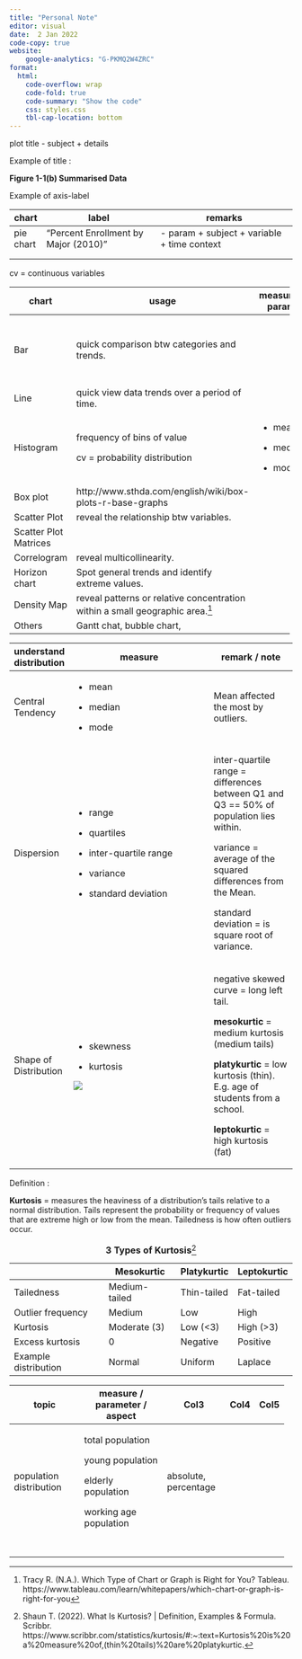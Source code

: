 ```yaml
---
title: "Personal Note"
editor: visual
date:  2 Jan 2022
code-copy: true
website: 
    google-analytics: "G-PKMQ2W4ZRC"
format:
  html:
    code-overflow: wrap
    code-fold: true
    code-summary: "Show the code"
    css: styles.css
    tbl-cap-location: bottom
---
```


plot title - subject + details

Example of title :

**Figure 1-1(b) Summarised Data**

Example of axis-label

| chart     | label                                | remarks                                      |
|-----------|--------------------------------------|----------------------------------------------|
| pie chart | "Percent Enrollment by Major (2010)" | \- param + subject + variable + time context |
|           |                                      |                                              |
|           |                                      |                                              |

cv = continuous variables

+-----------------------+-------------------------------------------------------------------------------+-----------------+-----------------------------------------------+
| chart                 | usage                                                                         | measure / param | remark / attention                            |
+=======================+===============================================================================+=================+===============================================+
| Bar                   | quick comparison btw categories and trends.                                   |                 | useful when data can split into multiple bins |
+-----------------------+-------------------------------------------------------------------------------+-----------------+-----------------------------------------------+
| Line                  | quick view data trends over a period of time.                                 |                 |                                               |
+-----------------------+-------------------------------------------------------------------------------+-----------------+-----------------------------------------------+
| Histogram             | frequency of bins of value                                                    | -   mean        |                                               |
|                       |                                                                               |                 |                                               |
|                       | cv = probability distribution                                                 | -   median      |                                               |
|                       |                                                                               |                 |                                               |
|                       |                                                                               | -   mode        |                                               |
+-----------------------+-------------------------------------------------------------------------------+-----------------+-----------------------------------------------+
| Box plot              | http://www.sthda.com/english/wiki/box-plots-r-base-graphs                     |                 |                                               |
+-----------------------+-------------------------------------------------------------------------------+-----------------+-----------------------------------------------+
| Scatter Plot          | reveal the relationship btw variables.                                        |                 |                                               |
+-----------------------+-------------------------------------------------------------------------------+-----------------+-----------------------------------------------+
| Scatter Plot Matrices |                                                                               |                 |                                               |
+-----------------------+-------------------------------------------------------------------------------+-----------------+-----------------------------------------------+
| Correlogram           | reveal multicollinearity.                                                     |                 |                                               |
+-----------------------+-------------------------------------------------------------------------------+-----------------+-----------------------------------------------+
| Horizon chart         | Spot general trends and identify extreme values.                              |                 |                                               |
+-----------------------+-------------------------------------------------------------------------------+-----------------+-----------------------------------------------+
| Density Map           | reveal patterns or relative concentration within a small geographic area.[^1] |                 |                                               |
+-----------------------+-------------------------------------------------------------------------------+-----------------+-----------------------------------------------+
| Others                | Gantt chat, bubble chart,                                                     |                 |                                               |
+-----------------------+-------------------------------------------------------------------------------+-----------------+-----------------------------------------------+

[^1]: Tracy R. (N.A.). Which Type of Chart or Graph is Right for You? Tableau. https://www.tableau.com/learn/whitepapers/which-chart-or-graph-is-right-for-you

+-------------------------+---------------------------------------------------------------------------------------------------------------------------------------------------------------+----------------------------------------------------------------------------------------+
| understand distribution | measure                                                                                                                                                       | remark / note                                                                          |
+=========================+===============================================================================================================================================================+========================================================================================+
| Central Tendency        | -   mean                                                                                                                                                      | Mean affected the most by outliers.                                                    |
|                         |                                                                                                                                                               |                                                                                        |
|                         | -   median                                                                                                                                                    |                                                                                        |
|                         |                                                                                                                                                               |                                                                                        |
|                         | -   mode                                                                                                                                                      |                                                                                        |
+-------------------------+---------------------------------------------------------------------------------------------------------------------------------------------------------------+----------------------------------------------------------------------------------------+
| Dispersion              | -   range                                                                                                                                                     | inter-quartile range = differences between Q1 and Q3 == 50% of population lies within. |
|                         |                                                                                                                                                               |                                                                                        |
|                         | -   quartiles                                                                                                                                                 | variance = average of the squared differences from the Mean.                           |
|                         |                                                                                                                                                               |                                                                                        |
|                         | -   inter-quartile range                                                                                                                                      | standard deviation = is square root of variance.                                       |
|                         |                                                                                                                                                               |                                                                                        |
|                         | -   variance                                                                                                                                                  |                                                                                        |
|                         |                                                                                                                                                               |                                                                                        |
|                         | -   standard deviation                                                                                                                                        |                                                                                        |
+-------------------------+---------------------------------------------------------------------------------------------------------------------------------------------------------------+----------------------------------------------------------------------------------------+
| Shape of Distribution   | -   skewness                                                                                                                                                  | negative skewed curve = long left tail.                                                |
|                         |                                                                                                                                                               |                                                                                        |
|                         | -   kurtosis                                                                                                                                                  | **mesokurtic** = medium kurtosis (medium tails)                                        |
|                         |                                                                                                                                                               |                                                                                        |
|                         | [![](images/image-1844618062.png)](https://www.scribbr.com/statistics/kurtosis/#:~:text=Kurtosis%20is%20a%20measure%20of,(thin%20tails)%20are%20platykurtic.) | **platykurtic** = low kurtosis (thin). E.g. age of students from a school.             |
|                         |                                                                                                                                                               |                                                                                        |
|                         |                                                                                                                                                               | **leptokurtic** = high kurtosis (fat)                                                  |
+-------------------------+---------------------------------------------------------------------------------------------------------------------------------------------------------------+----------------------------------------------------------------------------------------+

Definition :

**Kurtosis** = measures the heaviness of a distribution's tails relative to a normal distribution. Tails represent the probability or frequency of values that are extreme high or low from the mean. Tailedness is how often outliers occur.

|                      | Mesokurtic    | Platykurtic | Leptokurtic |
|----------------------|---------------|-------------|-------------|
| Tailedness           | Medium-tailed | Thin-tailed | Fat-tailed  |
| Outlier frequency    | Medium        | Low         | High        |
| Kurtosis             | Moderate (3)  | Low (\<3)   | High (\>3)  |
| Excess kurtosis      | 0             | Negative    | Positive    |
| Example distribution | Normal        | Uniform     | Laplace     |

: **3 Types of Kurtosis**[^2]

[^2]: Shaun T. (2022). What Is Kurtosis? \| Definition, Examples & Formula. Scribbr. https://www.scribbr.com/statistics/kurtosis/#:\~:text=Kurtosis%20is%20a%20measure%20of,(thin%20tails)%20are%20platykurtic.

+-------------------------+------------------------------+----------------------+------+------+
| topic                   | measure / parameter / aspect | Col3                 | Col4 | Col5 |
+=========================+==============================+======================+======+======+
| population distribution | total population             | absolute, percentage |      |      |
|                         |                              |                      |      |      |
|                         | young population             |                      |      |      |
|                         |                              |                      |      |      |
|                         | elderly population           |                      |      |      |
|                         |                              |                      |      |      |
|                         | working age population       |                      |      |      |
+-------------------------+------------------------------+----------------------+------+------+
|                         |                              |                      |      |      |
+-------------------------+------------------------------+----------------------+------+------+
|                         |                              |                      |      |      |
+-------------------------+------------------------------+----------------------+------+------+
|                         |                              |                      |      |      |
+-------------------------+------------------------------+----------------------+------+------+
|                         |                              |                      |      |      |
+-------------------------+------------------------------+----------------------+------+------+
|                         |                              |                      |      |      |
+-------------------------+------------------------------+----------------------+------+------+
